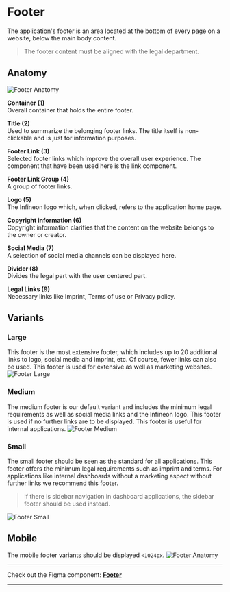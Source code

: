 

<Meta of={FooterStories} />


# Footer
The application's footer is an area located at the bottom of every page on a website, below the main body content.
> The footer content must be aligned with the legal department.

## Anatomy
<img src={FooterDefaultAnatomy} alt="Footer Anatomy" />


**Container (1)**\
Overall container that holds the entire footer.


**Title (2)**\
Used to summarize the belonging footer links. The title itself is non-clickable and is just for information purposes.


**Footer Link (3)**\
Selected footer links which improve the overall user experience. The component that have been used here is the link component.


**Footer Link Group (4)**\
A group of footer links.


**Logo (5)**\
The Infineon logo which, when clicked, refers to the application home page.


**Copyright information (6)**\
Copyright information clarifies that the content on the website belongs to the owner or creator.


**Social Media (7)**\
A selection of social media channels can be displayed here.


**Divider (8)**\
Divides the legal part with the user centered part.


**Legal Links (9)**\
Necessary links like Imprint, Terms of use or Privacy policy. 


## Variants

### Large
This footer is the most extensive footer, which includes up to 20 additional links to logo, social media and imprint, etc. Of course, fewer links can also be used. This footer is used for extensive as well as marketing websites.
<img src={FooterLarge} alt="Footer Large" />

### Medium
The medium footer is our default variant and includes the minimum legal requirements as well as social media links and the Infineon logo. This footer is used if no further links are to be displayed. This footer is useful for internal applications.
<img src={FooterMedium} alt="Footer Medium" />

### Small
The small footer should be seen as the standard for all applications. This footer offers the minimum legal requirements such as imprint and terms. For applications like internal dashboards without a marketing aspect without further links we recommend this footer.
> If there is sidebar navigation in dashboard applications, the sidebar footer should be used instead.

<img src={FooterSmall} alt="Footer Small" />

## Mobile
The mobile footer variants should be displayed `<1024px`.
<img src={FooterMobile} alt="Footer Anatomy" />


***
Check out the Figma component: **[Footer](https://www.figma.com/file/zPvPwPgb4EsYFXKC2nhzSG/Infineon-DDS-%7C-Main?type=design&node-id=16471-10482&mode=design&t=u8DM3Kg38GVrn9Ka-4)**
***
